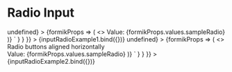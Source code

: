 
<Meta title="Input Radio Group" component={InputRadioGroup} />

# Radio Input

<Canvas>
  <Story
    name="Input Radio"
    parameters={{
      docs: {
        source: {
          code: dedent`
            <Form
              initialValues={{
                sampleRadio: 'Yes'
              }}
              onSubmit={() => undefined}
            >
              {formikProps => (
                <>
                  Value: {formikProps.values.sampleRadio}
                  <InputRadio label="Yes" name="sampleRadio" value="Yes" formikProps={formikProps} />
                  <InputRadio label="No" name="sampleRadio" value="No" formikProps={formikProps} />
                </>
              )}
            </Form>`
        }
      }
    }}
  >
    {inputRadioExample1.bind({})}
  </Story>
  <Story
    name="Input Radio - Horizontal"
    parameters={{
      docs: {
        source: {
          code: dedent`
            <Form
              initialValues={{
                sampleRadio: 'Yes'
              }}
              onSubmit={() => undefined}
            >
              {formikProps => (
                <>
                  Radio buttons aligned horizontally
                  <br />
                  Value: {formikProps.values.sampleRadio}
                  <InputRadioGroup
                    formikProps={formikProps}
                    legend="Sample Radio"
                    name="sampleRadio"
                    row
                    value={formikProps.values.sampleRadio}
                  >
                    <InputRadio id="sampleRadio.yes" label="Yes" value="Yes" />
                    <InputRadio id="sampleRadio.no" label="No" value="No" />
                  </InputRadioGroup>
                </>
              )}
            </Form>`
        }
      }
    }}
  >
    {inputRadioExample2.bind({})}
  </Story>
  <ArgsTable of={InputRadioGroup} />
</Canvas>
